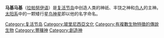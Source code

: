 {{Unreferenced|time=2021-01-18T03:33:45+00:00}}
'''马基马基'''（[[拉帕努伊语|拉帕努伊语]]）是[[复活节岛|复活节岛]]{{le|拉帕努伊神话|Rapa Nui mythology}}中创造人类的神祇、丰饶之神和[[鸟人_(复活节岛)|鸟人]]的主神。[[太阳系|太阳系]]中的一颗矮行星[[鸟神星|鸟神星]]即以他的名字命名。

[[Category:复活节岛|Category:复活节岛]]
[[Category:玻里尼西亞文化|Category:玻里尼西亞文化]]
[[Category:有複數生物特徵的傳說生物|Category:有複數生物特徵的傳說生物]]
[[Category:豐穰神|Category:豐穰神]]
[[Category:創造神|Category:創造神]]
{{stub}}